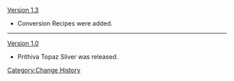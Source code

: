 [[Version 1.3]]
*Conversion Recipes were added.
----
[[Version 1.0]]
*Prithiva Topaz Sliver was released.
<noinclude>[[Category:Change History]]</noinclude>